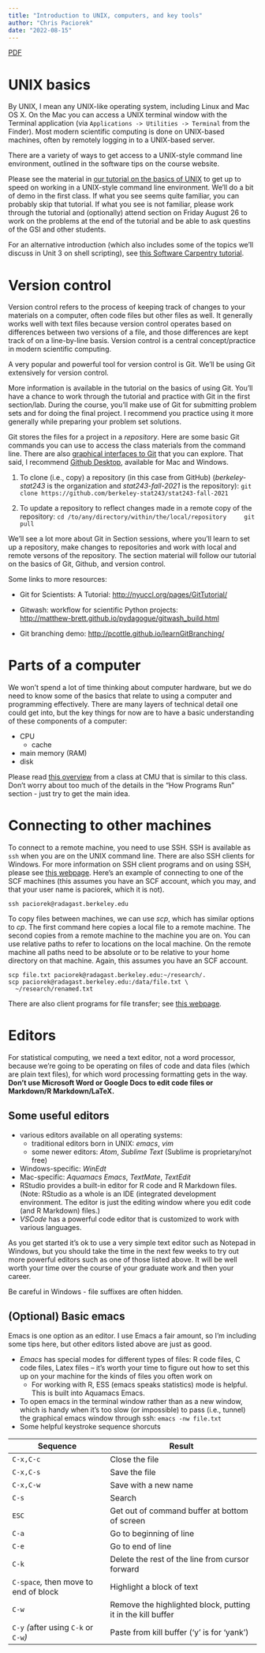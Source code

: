 ```yaml
---
title: "Introduction to UNIX, computers, and key tools"
author: "Chris Paciorek"
date: "2022-08-15"
---
```


[PDF](./unit1-unix.pdf){.btn .btn-primary}


# UNIX basics

By UNIX, I mean any UNIX-like operating system, including Linux and Mac
OS X. On the Mac you can access a UNIX terminal window with the Terminal
application (via `Applications -> Utilities -> Terminal` from the
Finder). Most modern scientific computing is done on UNIX-based
machines, often by remotely logging in to a UNIX-based server.

There are a variety of ways to get access to a UNIX-style command line
environment, outlined in the software tips on the course website.

Please see the material in [our tutorial on the basics of
UNIX](https://berkeley-scf.github.io/tutorial-unix-basics) to get up
to speed on working in a UNIX-style command line environment. We'll do a
bit of demo in the first class. If what you see seems quite familiar,
you can probably skip that tutorial. If what you see is not familiar,
please work through the tutorial and (optionally) attend section on
Friday August 26 to work on the problems at the end of the tutorial and
be able to ask questins of the GSI and other students.

For an alternative introduction (which also includes some of the topics
we'll discuss in Unit 3 on shell scripting), see [this Software
Carpentry tutorial](https://swcarpentry.github.io/shell-novice).

# Version control

Version control refers to the process of keeping track of changes to
your materials on a computer, often code files but other files as well.
It generally works well with text files because version control operates
based on differences between two versions of a file, and those
differences are kept track of on a line-by-line basis. Version control
is a central concept/practice in modern scientific computing.

A very popular and powerful tool for version control is Git. We'll be
using Git extensively for version control.

More information is available in the tutorial on the basics of using
Git. You'll have a chance to work through the tutorial and practice with
Git in the first section/lab. During the course, you'll make use of Git
for submitting problem sets and for doing the final project. I recommend
you practice using it more generally while preparing your problem set
solutions.

Git stores the files for a project in a *repository*. Here are some
basic Git commands you can use to access the class materials from the
command line. There are also [graphical interfaces to
Git](https://git-scm.com/downloads) that you can explore. That said, I
recommend [Github Desktop](https://desktop.github.com), available for
Mac and Windows.

1.  To clone (i.e., copy) a repository (in this case from GitHub)
    (*berkeley-stat243* is the organization and *stat243-fall-2021* is the
    repository):
    ```
    git clone https://github.com/berkeley-stat243/stat243-fall-2021
    ```

2.  To update a repository to reflect changes made in a remote copy of
    the repository:
    ```
    cd /to/any/directory/within/the/local/repository
    git pull
    ```

We'll see a lot more about Git in Section sessions, where you'll learn to set up
a repository, make changes to repositories and work with local and
remote versons of the repository. The section material will follow our
tutorial on the basics of Git, Github, and version control.

Some links to more resources:

-   Git for Scientists: A Tutorial:
    <http://nyuccl.org/pages/GitTutorial/>

-   Gitwash: workflow for scientific Python projects:\
    <http://matthew-brett.github.io/pydagogue/gitwash_build.html>

-   Git branching demo: <http://pcottle.github.io/learnGitBranching/>

# Parts of a computer

We won't spend a lot of time thinking about computer hardware, but we do
need to know some of the basics that relate to using a computer and
programming effectively. There are many layers of technical detail one
could get into, but the key things for now are to have a basic
understanding of these components of a computer:

-   CPU
    -   cache
-   main memory (RAM)
-   disk

Please read [this overview](https://36-750.github.io/tools/computer-architecture/) from a
class at CMU that is similar to this class. Don't worry about too much
of the details in the "How Programs Run" section - just try to get the
main idea.

# Connecting to other machines

To connect to a remote machine, you need to use SSH. SSH is available as
`ssh` when you are on the UNIX command line. There are also SSH clients
for Windows. For more information on SSH client programs and on using
SSH, please see [this
webpage](http://statistics.berkeley.edu/computing/ssh). Here's an
example of connecting to one of the SCF machines (this assumes you have
an SCF account, which you may, and that your user name is paciorek,
which it is not).

```
ssh paciorek@radagast.berkeley.edu
```

To copy files between machines, we can use *scp*, which has similar
options to *cp*. The first command here copies a local file to a remote
machine. The second copies from a remote machine to the machine you are
on. You can use relative paths to refer to locations on the local
machine. On the remote machine all paths need to be absolute or to be
relative to your home directory on that machine. Again, this assumes you
have an SCF account.

```
scp file.txt paciorek@radagast.berkeley.edu:~/research/.
scp paciorek@radagast.berkeley.edu:/data/file.txt \
  ~/research/renamed.txt
```

There are also client programs for file transfer; see [this
webpage](http://statistics.berkeley.edu/computing/copying-files).

# Editors

For statistical computing, we need a text editor, not a word processor,
because we're going to be operating on files of code and data files
(which are plain text files), for which word processing formatting gets
in the way. **Don't use Microsoft Word or Google Docs to edit code files
or Markdown/R Markdown/LaTeX.**

## Some useful editors

-   various editors available on all operating systems:
    -   traditional editors born in UNIX: *emacs*, *vim*
    -   some newer editors: *Atom*, *Sublime Text* (Sublime is
        proprietary/not free)
-   Windows-specific: *WinEdt*
-   Mac-specific: *Aquamacs Emacs*, *TextMate*, *TextEdit*
-   RStudio provides a built-in editor for R code and R Markdown files.
    (Note: RStudio as a whole is an IDE (integrated development environment.
    The editor is just the editing window where you edit code (and R
    Markdown) files.)
-   *VSCode* has a powerful code editor that is customized to work with
    various languages.

As you get started it's ok to use a very simple text editor such as
Notepad in Windows, but you should take the time in the next few weeks
to try out more powerful editors such as one of those listed above. It
will be well worth your time over the course of your graduate work and
then your career.

Be careful in Windows - file suffixes are often hidden.

## (Optional) Basic emacs

Emacs is one option as an editor. I use Emacs a fair amount, so I'm
including some tips here, but other editors listed above are just as
good.

-   *Emacs* has special modes for different types of files: R code
    files, C code files, Latex files -- it's worth your time to figure
    out how to set this up on your machine for the kinds of files you
    often work on
    -   For working with R, ESS (emacs speaks statistics) mode is
        helpful. This is built into Aquamacs Emacs. 
-   To open emacs in the terminal window rather than as a new window,
    which is handy when it's too slow (or impossible) to pass (i.e.,
    tunnel) the graphical emacs window through ssh:
    ```
    emacs -nw file.txt 
    ```
-   Some helpful keystroke sequence shorcuts

|                      Sequence               |                             Result                     |
|----------------------------------------|-------------------------------------------------------------|
|                     `C-x,C-c`            |                            Close the file|
|                     `C-x,C-s`             |                            Save the file|
|                     `C-x,C-w`             |                        Save with a new name|
|                       `C-s`               |                               Search|
|                       `ESC`               |            Get out of command buffer at bottom of screen|
|                       `C-a`               |                       Go to beginning of line|
|                       `C-e`               |                          Go to end of line|
|                       `C-k`               |           Delete the rest of the line from cursor forward|
|       `C-space`*,* then move to end of block   |                 Highlight a block of text|
|                       `C-w`                 |   Remove the highlighted block, putting it in the kill buffer|
|       `C-y` *(*after using `C-k` or `C-w`*)*   |        Paste from kill buffer ('y' is for 'yank')|

 
